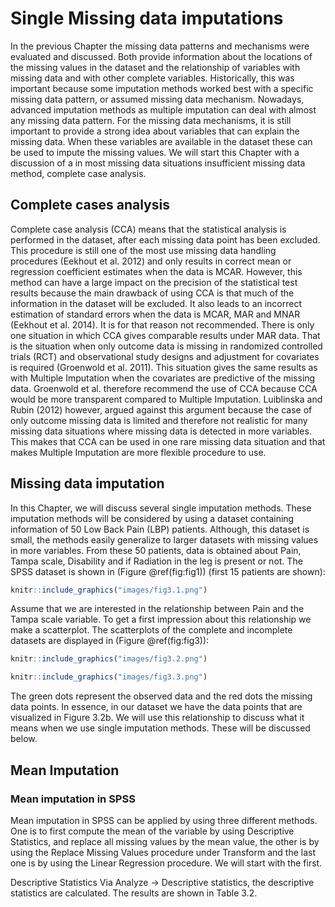 # Single Missing data imputations

In the previous Chapter the missing data patterns and mechanisms were evaluated and discussed. Both provide information about the locations of the missing values in the dataset and the relationship of variables with missing data and with other complete variables. Historically, this was important because some imputation methods worked best with a specific missing data pattern, or assumed missing data mechanism. Nowadays, advanced imputation methods as multiple imputation can deal with almost any missing data pattern. For the missing data mechanisms, it is still important to provide a strong idea about variables that can explain the missing data. When these variables are available in the dataset these can be used to impute the missing values. We will start this Chapter with a discussion of a in most missing data situations insufficient missing data method, complete case analysis.

## Complete cases analysis

Complete case analysis (CCA) means that the statistical analysis is performed in the dataset, after each missing data point has been excluded. This procedure is still one of the most use missing data handling procedures (Eekhout et al. 2012) and only results in correct mean or regression coefficient estimates when the data is MCAR. However, this method can have a large impact on the precision of the statistical test results because the main drawback of using CCA is that much of the information in the dataset will be excluded. It also leads to an incorrect estimation of standard errors when the data is MCAR, MAR and MNAR (Eekhout et al. 2014). It is for that reason not recommended. 
	There is only one situation in which CCA gives comparable results under MAR data. That is the situation when only outcome data is missing in randomized controlled trials (RCT) and observational study designs and adjustment for covariates is required (Groenwold et al. 2011). This situation gives the same results as with Multiple Imputation when the covariates are predictive of the missing data. Groenwold et al. therefore recommend the use of CCA because CCA would be more transparent compared to Multiple Imputation. Luiblinska and Rubin (2012) however, argued against this argument because the case of only outcome missing data is limited and therefore not realistic for many missing data situations where missing data is detected in more variables. This makes that CCA can be used in one rare missing data situation and that makes Multiple Imputation are more flexible procedure to use.

## Missing data imputation

In this Chapter, we will discuss several single imputation methods. These imputation methods will be considered by using a dataset containing information of 50 Low Back Pain (LBP) patients. Although, this dataset is small, the methods easily generalize to larger datasets with missing values in more variables. From these 50 patients, data is obtained about Pain, Tampa scale, Disability and if Radiation in the leg is present or not. The SPSS dataset is shown in (Figure \@ref(fig:fig1)) (first 15 patients are shown):

```r
knitr::include_graphics("images/fig3.1.png")
```

Assume that we are interested in the relationship between Pain and the Tampa scale variable. To get a first impression about this relationship we make a scatterplot. The scatterplots of the complete and incomplete datasets are displayed in (Figure \@ref(fig:fig3)):

```r
knitr::include_graphics("images/fig3.2.png")
```

```r
knitr::include_graphics("images/fig3.3.png")
```

The green dots represent the observed data and the red dots the missing data points. In essence, in our dataset we have the data points that are visualized in Figure 3.2b. We will use this relationship to discuss what it means when we use single imputation methods. These will be discussed below.

## Mean Imputation

### Mean imputation in SPSS

Mean imputation in SPSS can be applied by using three different methods. One is to first compute the mean of the variable by using Descriptive Statistics, and replace all missing values by the mean value, the other is by using the Replace Missing Values procedure under Transform and the last one is by using the Linear Regression procedure. We will start with the first. 

Descriptive Statistics
Via Analyze -> Descriptive statistics, the descriptive statistics are calculated. The results are shown in Table 3.2. 

